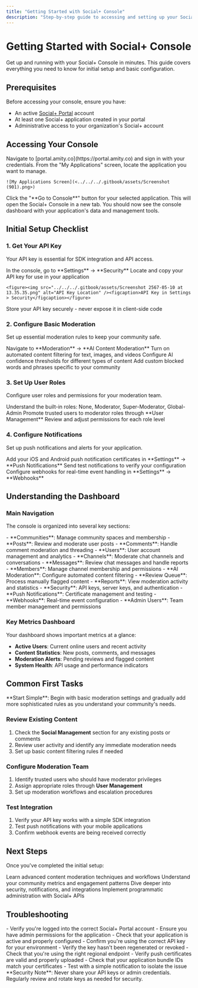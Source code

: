 ```yaml
---
title: "Getting Started with Social+ Console"
description: "Step-by-step guide to accessing and setting up your Social+ Console for the first time"
---
```


# Getting Started with Social+ Console

Get up and running with your Social+ Console in minutes. This guide covers everything you need to know for initial setup and basic configuration.

## Prerequisites

Before accessing your console, ensure you have:

- An active [Social+ Portal](https://portal.amity.co) account
- At least one Social+ application created in your portal
- Administrative access to your organization's Social+ account

## Accessing Your Console

<Steps>
  <Step title="Login to Social+ Portal">
    Navigate to [portal.amity.co](https://portal.amity.co) and sign in with your credentials.
  </Step>
  
  <Step title="Select Your Application">
    From the "My Applications" screen, locate the application you want to manage.
    
    ![My Applications Screen](<../../../.gitbook/assets/Screenshot (901).png>)
  </Step>
  
  <Step title="Open Console">
    Click the "**Go to Console**" button for your selected application. This will open the Social+ Console in a new tab.
  </Step>
  
  <Step title="Verify Access">
    You should now see the console dashboard with your application's data and management tools.
  </Step>
</Steps>

## Initial Setup Checklist

### **1. Get Your API Key**

Your API key is essential for SDK integration and API access.

<Steps>
  <Step title="Navigate to Settings">
    In the console, go to **Settings** → **Security**
  </Step>
  
  <Step title="Copy API Key">
    Locate and copy your API key for use in your application
    
    <figure><img src="../../../.gitbook/assets/Screenshot 2567-05-10 at 13.35.35.png" alt="API Key Location" /><figcaption>API Key in Settings > Security</figcaption></figure>
  </Step>
  
  <Step title="Secure Storage">
    Store your API key securely - never expose it in client-side code
  </Step>
</Steps>

### **2. Configure Basic Moderation**

Set up essential moderation rules to keep your community safe.

<Steps>
  <Step title="Access Moderation Settings">
    Navigate to **Moderation** → **AI Content Moderation**
  </Step>
  
  <Step title="Enable AI Moderation">
    Turn on automated content filtering for text, images, and videos
  </Step>
  
  <Step title="Set Confidence Levels">
    Configure AI confidence thresholds for different types of content
  </Step>
  
  <Step title="Create Keyword Filters">
    Add custom blocked words and phrases specific to your community
  </Step>
</Steps>

### **3. Set Up User Roles**

Configure user roles and permissions for your moderation team.

<Steps>
  <Step title="Review Default Roles">
    Understand the built-in roles: None, Moderator, Super-Moderator, Global-Admin
  </Step>
  
  <Step title="Assign Moderators">
    Promote trusted users to moderator roles through **User Management**
  </Step>
  
  <Step title="Configure Permissions">
    Review and adjust permissions for each role level
  </Step>
</Steps>

### **4. Configure Notifications**

Set up push notifications and alerts for your application.

<Steps>
  <Step title="Upload Certificates">
    Add your iOS and Android push notification certificates in **Settings** → **Push Notifications**
  </Step>
  
  <Step title="Test Notifications">
    Send test notifications to verify your configuration
  </Step>
  
  <Step title="Set Up Webhooks">
    Configure webhooks for real-time event handling in **Settings** → **Webhooks**
  </Step>
</Steps>

## Understanding the Dashboard

### **Main Navigation**

The console is organized into several key sections:

<AccordionGroup>
  <Accordion title="Social Management">
    - **Communities**: Manage community spaces and membership
    - **Posts**: Review and moderate user posts
    - **Comments**: Handle comment moderation and threading
    - **Users**: User account management and analytics
  </Accordion>
  
  <Accordion title="Chat Management">
    - **Channels**: Moderate chat channels and conversations
    - **Messages**: Review chat messages and handle reports
    - **Members**: Manage channel membership and permissions
  </Accordion>
  
  <Accordion title="Content Moderation">
    - **AI Moderation**: Configure automated content filtering
    - **Review Queue**: Process manually flagged content
    - **Reports**: View moderation activity and statistics
  </Accordion>
  
  <Accordion title="Settings">
    - **Security**: API keys, server keys, and authentication
    - **Push Notifications**: Certificate management and testing
    - **Webhooks**: Real-time event configuration
    - **Admin Users**: Team member management and permissions
  </Accordion>
</AccordionGroup>

### **Key Metrics Dashboard**

Your dashboard shows important metrics at a glance:

- **Active Users**: Current online users and recent activity
- **Content Statistics**: New posts, comments, and messages
- **Moderation Alerts**: Pending reviews and flagged content
- **System Health**: API usage and performance indicators

## Common First Tasks

<Tip>
**Start Simple**: Begin with basic moderation settings and gradually add more sophisticated rules as you understand your community's needs.
</Tip>

### **Review Existing Content**
1. Check the **Social Management** section for any existing posts or comments
2. Review user activity and identify any immediate moderation needs
3. Set up basic content filtering rules if needed

### **Configure Moderation Team**
1. Identify trusted users who should have moderator privileges
2. Assign appropriate roles through **User Management**
3. Set up moderation workflows and escalation procedures

### **Test Integration**
1. Verify your API key works with a simple SDK integration
2. Test push notifications with your mobile applications
3. Confirm webhook events are being received correctly

## Next Steps

Once you've completed the initial setup:

<CardGroup cols={2}>
  <Card title="Explore Moderation" icon="shield" href="../moderation/overview">
    Learn advanced content moderation techniques and workflows
  </Card>
  <Card title="Review Analytics" icon="chart-line" href="../analytics/overview">
    Understand your community metrics and engagement patterns
  </Card>
  <Card title="Configure Settings" icon="cog" href="../settings">
    Dive deeper into security, notifications, and integrations
  </Card>
  <Card title="Use APIs" icon="code" href="../../social+-apis-and-services/overview">
    Implement programmatic administration with Social+ APIs
  </Card>
</CardGroup>

## Troubleshooting

<AccordionGroup>
  <Accordion title="Can't Access Console">
    - Verify you're logged into the correct Social+ Portal account
    - Ensure you have admin permissions for the application
    - Check that your application is active and properly configured
  </Accordion>
  
  <Accordion title="API Key Not Working">
    - Confirm you're using the correct API key for your environment
    - Verify the key hasn't been regenerated or revoked
    - Check that you're using the right regional endpoint
  </Accordion>
  
  <Accordion title="Notifications Not Working">
    - Verify push certificates are valid and properly uploaded
    - Check that your application bundle IDs match your certificates
    - Test with a simple notification to isolate the issue
  </Accordion>
</AccordionGroup>

<Warning>
**Security Note**: Never share your API keys or admin credentials. Regularly review and rotate keys as needed for security.
</Warning>
